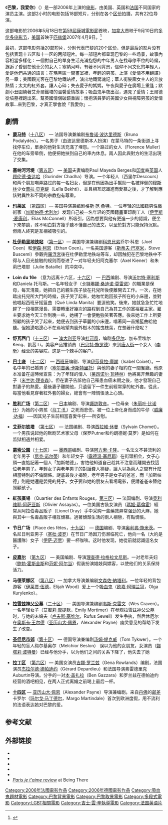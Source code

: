 {{noteTA
|T=zh-hans:巴黎，我爱你; zh-tw:巴黎我愛你; zh-hk:我愛巴黎;
|G1=Show
|1=zh-hans:巴黎，我爱你; zh-tw:巴黎我愛你; zh-hk:我愛巴黎;
|3=zh-hans:加斯帕德·尤利尔; zh-tw:加斯帕德·尤利爾; zh-hk:卡斯柏·烏尼奧;
|5=zh-hans:尼克·诺尔蒂; zh-tw:尼克·諾特; zh-hk:尼·基諾;
|6=zh-hans:欧嘉·柯瑞兰寇; zh-tw:歐嘉·柯瑞蘭寇; zh-hk:奧嘉·古莉寧高; 
}}
{{Infobox_Film |
  name           = 巴黎，我爱你
| original_name  = {{lang|fr|''Paris, je t'aime''}} |
  image          = ParisJetaimePosterTW.jpg |
  caption        = |
  imdb_id        = 0401711 |
  writer         = Various |
  starring       = Various |
  director       = Various |
  producer       = Emmanuel Benbihy<BR/>Claudie Ossard |
  distributor    = {{flagicon|France}} La Fabrique de Films<br />{{flagicon|US}} First Look Pictures<br /> {{flagicon|Canada}} Maple Pictures|
  released       =   {{flagicon|France}} 2006年6月21日 |
  runtime        = 120 分鐘 |
  language       = 法语 / 英语 / 中文 / 西班牙语|
  music          = Various |
  website        =  |
  amg_id         = 1:351608 |
  budget         = $16,000,000 |
| followed_by    = [[纽约我爱你|纽约我爱你]]
}}
《'''巴黎，我爱你'''》（{{lang-fr|'''''Paris, je t'aime'''''}}）是一部2006年上演的[[电影|电影]]，由美国、英国和[[法国|法国]]不同国家的演员主演。这部2小时的电影包括18部短片，分别在各个[[巴黎区份|区份]]拍摄，共有22位导演。

这部电影於2006年5月18日在[[第59屆康城電影節|第59屆]][[康城電影節|康城電影節]]首映，[[加拿大|加拿大]]首映于9月10日的[[多伦多电影节|多伦多电影节]]，[[美国|美国]]首映于[[匹兹堡|匹兹堡]]2007年4月9日。<ref>{{cite news |last=Thomas |first=Mary |title=Film Notes: Movie scholar to discuss student film opportunities |url=http://www.post-gazette.com/pg/07096/775588-254.stm |work=Pittsburgh Post-Gazette |date=2007-04-06 |accessdate=2007-12-19 |archive-date=2009-04-10 |archive-url=https://web.archive.org/web/20090410154152/http://www.post-gazette.com/pg/07096/775588-254.stm |dead-url=no }}</ref>

最初，这部电影包括20部短片，分别代表巴黎的20个[[巴黎区份|区份]]，但是最后的影片没有包括表现十五区和十一区的两部短片。每一部短片都呈现巴黎的一些场景，故事內容相當多樣化：一個對自己的單身生活充滿抱怨的中年男人在找尋停車位的時候，邂逅了昏倒在他車旁的女人；塞納河畔，有著不同背景，信仰不同文化的年輕人，愛是他們共通的語言；在瑪黑區一間畫室裡，年輕的男孩，上演《愛情不用翻譯》另一章；美國觀光客在巴黎地鐵站裡，演出地鐵驚魂記；華人街髮廊女主人的奔放熱情；太太的紅外套，讓人心碎；失去愛子的媽媽，午夜與愛子在廣場上重逢；默劇小丑圍繞著艾菲爾鐵塔的溫馨愛情故事；吸血鬼半夜出沒，遇見了愛情；王爾德從墳墓裡跑出來，幫英國情侶破鏡重圓；懷抱演員夢的美國少女與視障男孩的愛情故事…來到巴黎，才真正學會說「我愛你」…

==劇情==
* '''[[蒙马特|蒙马特]]'''（[[巴黎十八区|十八区]]） — 法国导演兼编剧[[布鲁诺·波达里德斯|布鲁诺·波达里德斯]]（Bruno Podalydès）。一名男子（由波达里德斯本人扮演）在蒙马特的一条街道上寻找停车位，單身的他對生活充滿了埋怨。一个路过的女人（Florence Muller）在他的车旁晕倒，他便把她扶到自己的車內休息。兩人因此與對方的生活出現了交集。

* '''塞纳河河堤'''（[[巴黎第五区|第五区]]） — [[美国|美国]]夫妻编剧Paul Mayeda Berges和[[印度|印度]]裔[[英国|英国]]人[[顾伦德·查达哈|顾伦德·查达哈]]（Gurinder Chadha）导演。一个年轻人（西里尔Descours）和两个朋友嘲弄路过的每一名妇女，但是在他因為出手幫助一名被絆倒的[[穆斯林|穆斯林]]少女[[蕾拉·贝克缇|蕾拉·贝克缇]]（Leïla Bekhti）、並且相互認識進而愛慕之後，才了解到應該對異性和不同的宗教抱有尊重。

* '''[[玛莱区|玛莱区]]''' （[[巴黎第四区|第四区]]）— 美国导演兼编剧[[格斯·范·桑特|格斯·范·桑特]]。一位年轻的法國籍男性藝術家（[[加斯帕德·尤利尔|加斯帕德·尤利尔]]）发现自己被一名年轻的英國籍畫室印刷工人（[[伊里斯·麦康利|伊里斯·麦康利]]，Elias McConnell）所吸引，因為想要與他有更進一步的認識，便坐下來攀談，殊不明白對方幾乎聽不懂自己的法文，以至於對方只能保持沉默。但兩人終究是互相被吸引的。

* '''[[杜伊勒里宫|杜伊勒里地铁站]]''' （[[巴黎第一区|第一区]]）— 美国导演兼编剧[[科恩兄弟|科恩兄弟]]乔尔·科恩（Joel Coen）和[[伊森·柯恩|伊森·柯恩]]（Ethan Coen）。一名美国游客（[[斯蒂夫·巴塞米|斯蒂夫·巴塞米]]，Steve Buscemi）參觀完[[羅浮宮|羅浮宮]]後在杜伊勒里地铁站等车，却因触犯在巴黎地铁中不得与人目光接触的规则而卷进了一对年轻夫妇阿克塞尔（Axel Kiener）和朱莉巴塔耶（Julie Bataille）的冲突中。

* '''Loin du 16e''' （意为远离十六区，[[巴黎十六区|十六区]]） — [[巴西|巴西]]编剧、导演[[沃尔特·塞利斯|沃尔特·塞利斯]]和Daniela 托马斯。一名年轻女子（[[卡特琳娜·桑迪诺·莫雷诺|卡特琳娜·桑迪诺·莫雷诺]]）的職業是保母，每天清晨，她把自己的親生孩子放在托兒所後便離開去工作。一次，在她踏出托兒所大門的時候，孩子哭了起來，她匆忙跑回孩子所在的小床邊，並對他唱起西班牙摇篮曲（Qué Linda Manita）要逗他笑。後來，她就急急忙忙地趕了一段相當漫長、需要轉車好幾次的路程到自己為其工作的富裕雇主家。雇主要求她今天工作到晚一些，她楞了一會便勉強笑著答應。後來她工作上所要照顧的孩子哭了起來，她便去到孩子華麗的小床邊，唱著同一首搖籃曲給他聽。但她邊唱邊心不在焉地望向窗外樹木的搖曳枝葉，在想著什麼呢？

* '''舒瓦西门'''（[[巴黎十三区|十三区]]） — [[澳大利亚|澳大利亚]]导演[[杜可風|杜可風]]，编剧[[多伊尔|多伊尔]]、加布里埃尔 Keng、凯茜 Li。美容产品推销员（[[巴贝特·施罗德|巴贝特·施罗德]]）来到[[唐人街|唐人街]]一个女人（[[李昕|李昕]]）经营的美容院，这是一个棘手的客户。

* '''[[巴士底|巴士底]]''' （[[巴黎十二区|十二区]]） — [[西班牙|西班牙]]编剧、导演[[伊莎貝拉·庫謝|伊莎貝拉·庫謝]]（Isabel Coixet）。一名中年的已婚男子（[[塞尔吉奥·卡斯特里托|塞尔吉奥·卡斯特里托]]）與他的妻子相約在一間餐廳。他原本准备在這時候宣告：为了年轻的情人（[[莱昂诺尔·瓦特林|莱昂诺尔·瓦特林]]）他將离开無趣的妻子（[[米兰达·理查森|米兰达·理查森]]）。但在妻子告訴他自己罹患血癌末期之後，他才發現自己對妻子的熱愛。最後妻子離開他，只遺留下一件生前經常穿的紅外套。從此，每當他看見穿著紅外套的婦女，總會有一陣惆悵湧上心頭。

* '''[[胜利广场_(巴黎)|胜利广场]]'''（[[巴黎第二区|第二区]]） — [[日本|日本]]编剧、导演[[諏訪敦彦|諏訪敦彦]]。一位母亲（[[朱丽叶·比诺什|朱丽叶·比诺什]]）为她的小男孩（[[马丁·孔|马丁·孔]]）之死而悲伤，被一位上帝化身而成的牛仔（[[威廉·达福|威廉·达福]]）──因其兒子生前相當喜愛牛仔──所安慰。
 
* '''[[艾菲尔铁塔|艾菲尔铁塔]]''' （[[巴黎第七区|第七区]]） — 法国编剧、导演[[西拉維·休曼|西拉維·休曼]]（Sylvain Chomet）。一个男孩说起他的默剧艺术家父母（保罗Putner和约朗德妮·莫罗）是如何在监狱相遇并相爱。

* '''[[蒙索公園|蒙索公園]]'''（[[巴黎十七区|十七区]]） — [[墨西哥|墨西哥]]编剧、导演[[阿方索·卡隆|阿方索·卡隆]]。一名法文不甚流利的老年男子（[[尼克·诺尔蒂|尼克·诺尔蒂]]）和年轻女子（[[露德温·塞尼耶|露德温·塞尼耶]]）在街頭相会，女子心頭一直惦記著一個人「加斯帕德」，害怕他知道自己趁其不注意而離開去找這位老年男子。年輕女子與老年男子的對話費人猜疑，讓人以為兩人之間有什麼相當特別的不倫關係。謎底最後才揭曉，老年男子是女子的爸爸，而「加斯帕德」則是她還是嬰兒的兒子。女子要和她的朋友去看場電影，便請爸爸來替他照顧孩子。

* '''紅孩廣場''' （Quartier des Enfants Rouges，[[巴黎第三区|第三区]]）— 法国编剧、导演[[奥利维耶·阿萨亚斯|奥利维耶·阿萨亚斯]]（Olivier Assayas）。一位美国古裝女演员（[[瑪姬·葛倫霍|瑪姬·葛倫霍]]）經常从阿拉伯毒品贩子（Lionel Dray）手中采购一些藥效异常强劲的大麻，她與其中一名毒品販子相互傾慕。過著傾頹生活的兩人相戀，有點惆悵。

* '''节日广场'''（Place des fêtes，[[巴黎十九区|十九区]]） — [[德国|德国]]编剧、导演[[奥利弗·施米茨|奥利弗·施米茨]]。一名尼日利亚男子（[[塞杜·波罗|塞杜·波罗]]）在节日广场因刀伤濒临死亡，他向一名（大約是醫護隊）女子（[[伊萨·迈贾|伊萨·迈贾]]）要一杯咖啡。这时他发现，她從前就認識這名女子。

* '''[[皮嘉尔|皮嘉尔]]''' （[[巴黎第九区|第九区]]） — 美国编剧、导演[[理查德·拉格拉文尼斯|理查德·拉格拉文尼斯]]。一对老年夫妇（[[鲍勃·霍斯金斯|鲍勃·霍斯金斯]]和[[范妮·阿尔当|范妮·阿尔当]]）假装扮演娼妓與嫖客，以使他们的关系保持活力。

* '''马德莱娜区''' （[[巴黎第八区|第八区]]）— 加拿大导演兼编剧[[文森佐·納塔利|文森佐·納塔利]]。一位年轻的背包游客（[[伊莱贾·伍德|伊莱贾·伍德]]，Elijah Wood）爱上一个[[吸血鬼|吸血鬼]]（[[欧嘉·柯瑞兰寇|欧嘉·柯瑞兰寇]]，Olga Kurylenko）。

* '''[[拉雪兹神父公墓|拉雪兹神父公墓]]'''（[[巴黎二十区|二十区]]） — 美国导演兼编剧[[韦斯·克雷文|韦斯·克雷文]]（Wes Craven）。一名年轻女子（[[艾蜜莉·摩提默|艾蜜莉·摩提默]]，Emily Mortimer）在参观[[拉雪兹神父公墓|拉雪兹神父公墓]]时，与她的未婚夫（[[卢夫斯·塞维尔|卢夫斯·塞维尔]]，Rufus Sewell）发生争执，然后休厄尔在[[奥斯卡·王尔德|奥斯卡·王尔德]]（[[亚历山大·佩恩|亚历山大·佩恩]]，Alexander Payne）幽灵意见的帮助下发生了改变。

* '''[[圣但尼市郊路|圣但尼市郊]]'''（[[巴黎第十区|第十区]]） — 德国导演兼编剧[[汤姆·提克威|汤姆·提克威]]（Tom Tykwer）。一个年轻的盲人梅尔基奥尔（Melchior Beslon） 误以为他的女朋友，女演员（[[娜塔莉·波特曼|娜塔莉·波特曼]]）已经与他分手，以为他们之间的关系下降了，他失去了她

* '''[[拉丁区|拉丁区]]''' （[[巴黎第六区|第六区]]）— 美国女演员[[吉娜·罗兰兹|吉娜·罗兰兹]]（Gena Rowlands）编剧，法国演员[[杰拉尔德·德帕迪约|杰拉尔德·德帕迪约]]（Gérard Depardieu）和法国导演弗雷德里克<!--  Frédéric --> Auburtin导演。分手的一对[[本·盖扎拉|本·盖扎拉]]（Ben Gazzara）和罗兰兹在德帕迪约经营的酒吧相见，在两人正式离婚之前喝上最后一杯。

* '''[[巴黎十四区|十四区]]''' — [[亚历山大·佩恩|亚历山大·佩恩]]（Alexander Payne）导演兼编剧。来自[[丹佛|丹佛]]的[[邮差|邮差]]卡罗尔（[[玛尔戈·马丁德尔|玛尔戈·马丁德尔]]，Margo Martindale）首次到欧洲度假，用不流利的法语表达她对巴黎的爱。

== 参考文献 ==
<div class="references-small">
<references />
</div>

== 外部链接 ==
* {{imdb title|id=0401711|title=Paris, je t'aime}}
* {{amg movie|id=1:351608|title=Paris, je t'aime}}
* {{rotten-tomatoes|id=paris_je_taime|title=Paris, je t'aime}}
* {{metacritic film|id=parisjetaime|title=Paris, je t'aime}}
* {{mojo title|id=parisjetaime|title=Paris, je t'aime}}
* [https://web.archive.org/web/20070927200305/http://beingtheremag.com/reviewfilm.php?id=510&issue=20 ''Paris je t'aime'' review] at Being There

{{DEFAULTSORT:Paris, je t'aime}}
[[Category:2006年法國電影作品|Category:2006年法國電影作品]]
[[Category:2006年德國電影作品|Category:2006年德國電影作品]]
[[Category:吸血鬼題材電影|Category:吸血鬼題材電影]]
[[Category:巴黎背景電影|Category:巴黎背景電影]]
[[Category:巴黎取景電影|Category:巴黎取景電影]]
[[Category:多段式電影|Category:多段式電影]]
[[Category:LGBT相關電影|Category:LGBT相關電影]]
[[Category:吉士·雲·辛執導電影|Category:吉士·雲·辛執導電影]]
[[Category:法国英语片|Category:法国英语片]]
